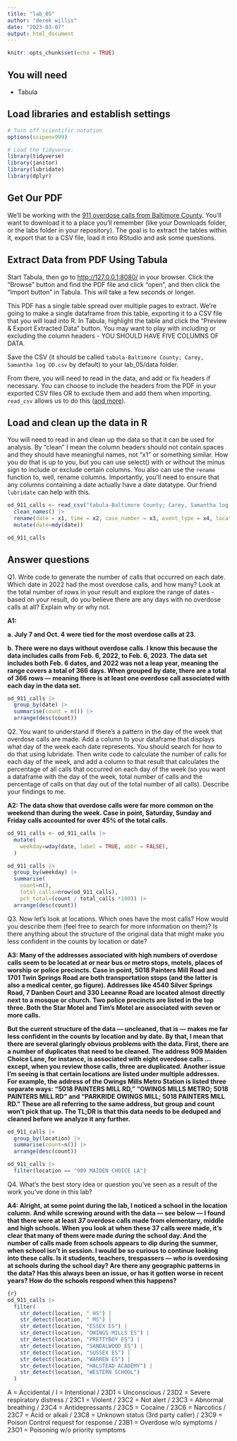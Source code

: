 ```yaml
---
title: "lab_05"
author: "derek willis"
date: "2023-03-07"
output: html_document
---
```


```r
knitr::opts_chunk$set(echo = TRUE)
```

## You will need

-   Tabula

## Load libraries and establish settings

```r
# Turn off scientific notation
options(scipen=999)

# Load the tidyverse.
library(tidyverse)
library(janitor)
library(lubridate)
library(dplyr)

```

## Get Our PDF

We'll be working with the [911 overdose calls from Baltimore County](https://drive.google.com/file/d/1qkYuojGF_6WKFr5aNQxmewDzcKyOiJFr/view?usp=share_link). You'll want to download it to a place you'll remember (like your Downloads folder, or the labs folder in your repository). The goal is to extract the tables within it, export that to a CSV file, load it into RStudio and ask some questions.

## Extract Data from PDF Using Tabula

Start Tabula, then go to <http://127.0.0.1:8080/> in your browser. Click the "Browse" button and find the PDF file and click "open", and then click the "Import button" in Tabula. This will take a few seconds or longer.

This PDF has a single table spread over multiple pages to extract. We're going to make a single dataframe from this table, exporting it to a CSV file that you will load into R. In Tabula, highlight the table and click the "Preview & Export Extracted Data" button. You may want to play with including or excluding the column headers - YOU SHOULD HAVE FIVE COLUMNS OF DATA.

Save the CSV (it should be called `tabula-Baltimore County; Carey, Samantha log OD.csv` by default) to your lab_05/data folder.

From there, you will need to read in the data, and add or fix headers if necessary. You can choose to include the headers from the PDF in your exported CSV files OR to exclude them and add them when importing. `read_csv` allows us to do this ([and more](https://readr.tidyverse.org/reference/read_delim.html)).

## Load and clean up the data in R

You will need to read in and clean up the data so that it can be used for analysis. By "clean" I mean the column headers should not contain spaces and they should have meaningful names, not "x1" or something similar. How you do that is up to you, but you can use select() with or without the minus sign to include or exclude certain columns. You also can use the `rename` function to, well, rename columns. Importantly, you'll need to ensure that any columns containing a date actually have a date datatype. Our friend `lubridate` can help with this.

```r
od_911_calls <- read_csv("tabula-Baltimore County; Carey, Samantha log OD.csv", col_names = FALSE) |> 
  clean_names() |>
  rename(date = x1, time = x2, case_number = x3, event_type = x4, location = x5) |>
  mutate(date=mdy(date))

od_911_calls

```

## Answer questions

Q1. Write code to generate the number of calls that occurred on each date. Which date in 2022 had the most overdose calls, and how many? Look at the total number of rows in your result and explore the range of dates - based on your result, do you believe there are any days with no overdose calls at all? Explain why or why not.

**A1:**

**a. July 7 and Oct. 4 were tied for the most overdose calls at 23.**

**b. There were no days without overdose calls. I know this because the data includes calls from Feb. 6, 2022, to Feb. 6, 2023. The data set includes both Feb. 6 dates, and 2022 was not a leap year, meaning the range covers a total of 366 days. When grouped by date, there are a total of 366 rows — meaning there is at least one overdose call associated with each day in the data set.**

```r
od_911_calls |>
  group_by(date) |>
  summarise(count = n()) |>
  arrange(desc(count))
```

Q2. You want to understand if there's a pattern in the day of the week that overdose calls are made. Add a column to your dataframe that displays what day of the week each date represents. You should search for how to do that using lubridate. Then write code to calculate the number of calls for each day of the week, and add a column to that result that calculates the percentage of all calls that occurred on each day of the week (so you want a dataframe with the day of the week, total number of calls and the percentage of calls on that day out of the total number of all calls). Describe your findings to me.

**A2: The data show that overdose calls were far more common on the weekend than during the week. Case in point, Saturday, Sunday and Friday calls accounted for over 45% of the total calls.**

```r
od_911_calls <- od_911_calls |>
  mutate(
    weekday=wday(date, label = TRUE, abbr = FALSE),
  )
```

```r
od_911_calls |>
  group_by(weekday) |>
  summarise(
    count=n(),
    total_calls=nrow(od_911_calls),
    pct_total=(count / total_calls *100)) |>
  arrange(desc(count))
```

Q3. Now let's look at locations. Which ones have the most calls? How would you describe them (feel free to search for more information on them)? Is there anything about the structure of the original data that might make you less confident in the counts by location or date?

**A3: Many of the addresses associated with high numbers of overdose calls seem to be located at or near bus or metro stops, motels, places of worship or police precincts. Case in point, 5018 Painters Mill Road and 1701 Twin Springs Road are both transportation stops (and the latter is also a medical center, go figure). Addresses like 4540 Silver Springs Road, 7 Danben Court and 330 Leeanne Road are located almost directly next to a mosque or church. Two police precincts are listed in the top three. Both the Star Motel and Tim's Motel are associated with seven or more calls.**

**But the current structure of the data — uncleaned, that is — makes me far less confident in the counts by location and by date. By that, I mean that there are several glaringly obvious problems with the data. First, there are a number of duplicates that need to be cleaned. The address 909 Maiden Choice Lane, for instance, is associated with eight overdose calls ... except, when you review those calls, three are duplicated. Another issue I'm seeing is that certain locations are listed under multiple addresses. For example, the address of the Owings Mills Metro Station is listed three separate ways: "5018 PAINTERS MILL RD," "OWINGS MILLS METRO; 5018 PAINTERS MILL RD" and "PARKRIDE OWINGS MILL; 5018 PAINTERS MILL RD." These are all referring to the same address, but group and count won't pick that up. The TL;DR is that this data needs to be deduped and cleaned before we analyze it any further.**

```r
od_911_calls |>
  group_by(location) |>
  summarise(count=n()) |>
  arrange(desc(count))

```

```r
od_911_calls |>
  filter(location == "909 MAIDEN CHOICE LA")
```

Q4. What's the best story idea or question you've seen as a result of the work you've done in this lab?

**A4: Alright, at some point during the lab, I noticed a school in the location column. And while screwing around with the data — see below — I found that there were at least *37* overdose calls made from elementary, middle and high schools. When you look at when these 37 calls were made, it's clear that many of them were made *during* the school day. And the number of calls made from schools appears to dip during the summer, when school isn't in session. I would be so curious to continue looking into these calls. Is it students, teachers, trespassers — *who* is overdosing at schools during the school day? Are there any geographic patterns in the data? Has this always been an issue, or has it gotten worse in recent years? How do the schools respond when this happens?**

```r
{r}
od_911_calls |>
  filter(
    str_detect(location, " HS") |
    str_detect(location, " MS") | 
    str_detect(location, "ESSEX ES") |
    str_detect(location, "OWINGS MILLS ES") |
    str_detect(location, "PRETTYBOY ES") |
    str_detect(location, "SANDALWOOD ES") |
    str_detect(location, "SUSSEX ES") |
    str_detect(location, "WARREN ES") |
    str_detect(location, "HALSTEAD ACADEMY") |
    str_detect(location, "WESTERN SCHOOL")
  )
```

A = Accidental / I = Intentional / 23D1 = Unconscious / 23D2 = Severe respiratory distress / 23C1 = Violent / 23C2 = Not alert / 23C3 = Abnormal breathing / 23C4 = Antidepressants / 23C5 = Cocaine / 23C6 = Narcotics / 23C7 = Acid or alkali / 23C8 = Unknown status (3rd party caller) / 23C9 = Poison Control request for response / 23B1 = Overdose w/o symptoms / 23O1 = Poisoning w/o priority symptoms

